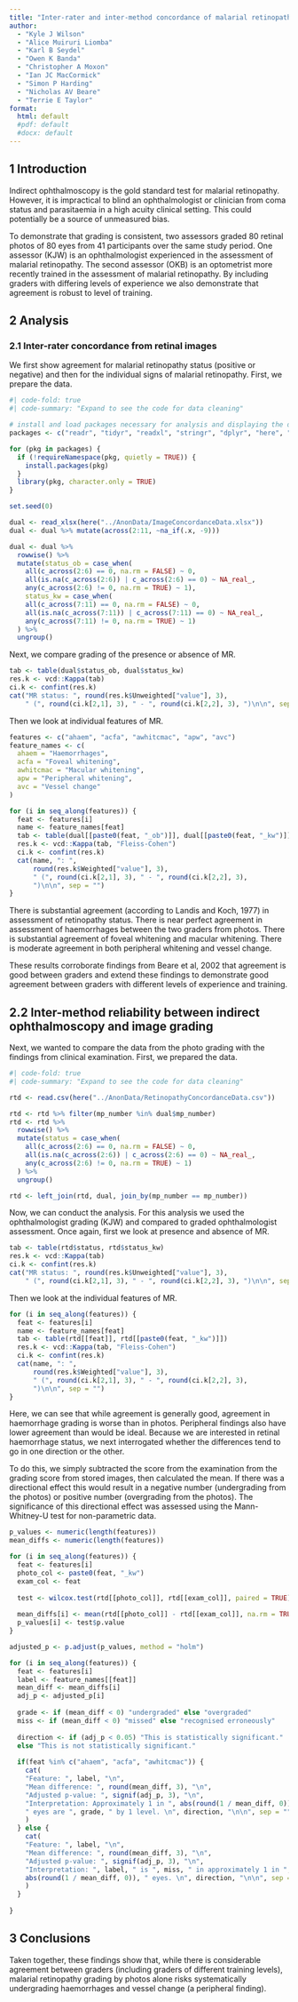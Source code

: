 ```yaml
---
title: "Inter-rater and inter-method concordance of malarial retinopathy grading"
author: 
  - "Kyle J Wilson"
  - "Alice Muiruri Liomba"
  - "Karl B Seydel"
  - "Owen K Banda"
  - "Christopher A Moxon"
  - "Ian JC MacCormick"
  - "Simon P Harding"
  - "Nicholas AV Beare"
  - "Terrie E Taylor"
format:
  html: default
  #pdf: default
  #docx: default
---
```


## 1 Introduction 

Indirect ophthalmoscopy is the gold standard test for malarial retinopathy. However, it is impractical to blind an ophthalmologist or clinician from coma status and parasitaemia in a high acuity clinical setting. This could potentially be a source of unmeasured bias.

To demonstrate that grading is consistent, two assessors graded 80 retinal photos of 80 eyes from 41 participants over the same study period. One assessor (KJW) is an ophthalmologist experienced in the assessment of malarial retinopathy. The second assessor (OKB) is an optometrist more recently trained in the assessment of malarial retinopathy. By including graders with differing levels of experience we also demonstrate that agreement is robust to level of training. 

## 2 Analysis
### 2.1 Inter-rater concordance from retinal images

We first show agreement for malarial retinopathy status (positive or negative) and then for the individual signs of malarial retinopathy. First, we prepare the data.

```r
#| code-fold: true
#| code-summary: "Expand to see the code for data cleaning"

# install and load packages necessary for analysis and displaying the data
packages <- c("readr", "tidyr", "readxl", "stringr", "dplyr", "here", "vcd")

for (pkg in packages) {
  if (!requireNamespace(pkg, quietly = TRUE)) {
    install.packages(pkg)
  }
  library(pkg, character.only = TRUE)
}

set.seed(0)

dual <- read_xlsx(here("../AnonData/ImageConcordanceData.xlsx"))
dual <- dual %>% mutate(across(2:11, ~na_if(.x, -9)))

dual <- dual %>%
  rowwise() %>%
  mutate(status_ob = case_when(
    all(c_across(2:6) == 0, na.rm = FALSE) ~ 0,
    all(is.na(c_across(2:6)) | c_across(2:6) == 0) ~ NA_real_,
    any(c_across(2:6) != 0, na.rm = TRUE) ~ 1),
    status_kw = case_when(
    all(c_across(7:11) == 0, na.rm = FALSE) ~ 0,
    all(is.na(c_across(7:11)) | c_across(7:11) == 0) ~ NA_real_,
    any(c_across(7:11) != 0, na.rm = TRUE) ~ 1)
  ) %>%
  ungroup()
```

Next, we compare grading of the presence or absence of MR.

```r
tab <- table(dual$status_ob, dual$status_kw)
res.k <- vcd::Kappa(tab)
ci.k <- confint(res.k)
cat("MR status: ", round(res.k$Unweighted["value"], 3), 
    " (", round(ci.k[2,1], 3), " - ", round(ci.k[2,2], 3), ")\n\n", sep = "")
```

Then we look at individual features of MR.

```r
features <- c("ahaem", "acfa", "awhitcmac", "apw", "avc")
feature_names <- c(
  ahaem = "Haemorrhages",
  acfa = "Foveal whitening",
  awhitcmac = "Macular whitening",
  apw = "Peripheral whitening",
  avc = "Vessel change"
)

for (i in seq_along(features)) {
  feat <- features[i]
  name <- feature_names[feat]
  tab <- table(dual[[paste0(feat, "_ob")]], dual[[paste0(feat, "_kw")]])
  res.k <- vcd::Kappa(tab, "Fleiss-Cohen")
  ci.k <- confint(res.k)
  cat(name, ": ", 
      round(res.k$Weighted["value"], 3), 
      " (", round(ci.k[2,1], 3), " - ", round(ci.k[2,2], 3), 
      ")\n\n", sep = "")
}
```

There is substantial agreement (according to Landis and Koch, 1977) in assessment of retinopathy status. There is near perfect agreement in assessment of haemorrhages between the two graders from photos. There is substantial agreement of foveal whitening and macular whitening. There is moderate agreement in both peripheral whitening and vessel change.

These results corroborate findings from Beare et al, 2002 that agreement is good between graders and extend these findings to demonstrate good agreement between graders with different levels of experience and training. 

## 2.2 Inter-method reliability between indirect ophthalmoscopy and image grading

Next, we wanted to compare the data from the photo grading with the findings from clinical examination. First, we prepared the data.

```r
#| code-fold: true
#| code-summary: "Expand to see the code for data cleaning"

rtd <- read.csv(here("../AnonData/RetinopathyConcordanceData.csv"))

rtd <- rtd %>% filter(mp_number %in% dual$mp_number)
rtd <- rtd %>%
  rowwise() %>%
  mutate(status = case_when(
    all(c_across(2:6) == 0, na.rm = FALSE) ~ 0,
    all(is.na(c_across(2:6)) | c_across(2:6) == 0) ~ NA_real_,
    any(c_across(2:6) != 0, na.rm = TRUE) ~ 1)
  ) %>%
  ungroup()

rtd <- left_join(rtd, dual, join_by(mp_number == mp_number))
```

Now, we can conduct the analysis. For this analysis we used the ophthalmologist grading (KJW) and compared to graded ophthalmologist assessment. Once again, first we look at presence and absence of MR.

```r
tab <- table(rtd$status, rtd$status_kw)
res.k <- vcd::Kappa(tab)
ci.k <- confint(res.k)
cat("MR status: ", round(res.k$Unweighted["value"], 3), 
    " (", round(ci.k[2,1], 3), " - ", round(ci.k[2,2], 3), ")\n\n", sep = "")
```

Then we look at the individual features of MR. 

```r
for (i in seq_along(features)) {
  feat <- features[i]
  name <- feature_names[feat]
  tab <- table(rtd[[feat]], rtd[[paste0(feat, "_kw")]])
  res.k <- vcd::Kappa(tab, "Fleiss-Cohen")
  ci.k <- confint(res.k)
  cat(name, ": ", 
      round(res.k$Weighted["value"], 3), 
      " (", round(ci.k[2,1], 3), " - ", round(ci.k[2,2], 3), 
      ")\n\n", sep = "")
}
```

Here, we can see that while agreement is generally good, agreement in haemorrhage grading is worse than in photos. Peripheral findings also have lower agreement than would be ideal. Because we are interested in retinal haemorrhage status, we next interrogated whether the differences tend to go in one direction or the other.

To do this, we simply subtracted the score from the examination from the grading score from stored images, then calculated the mean. If there was a directional effect this would result in a negative number (undergrading from the photos) or positive number (overgrading from the photos). The significance of this directional effect was assessed using the Mann-Whitney-U test for non-parametric data.

```r
p_values <- numeric(length(features))
mean_diffs <- numeric(length(features))

for (i in seq_along(features)) {
  feat <- features[i]
  photo_col <- paste0(feat, "_kw")
  exam_col <- feat
  
  test <- wilcox.test(rtd[[photo_col]], rtd[[exam_col]], paired = TRUE)
  
  mean_diffs[i] <- mean(rtd[[photo_col]] - rtd[[exam_col]], na.rm = TRUE)
  p_values[i] <- test$p.value
}

adjusted_p <- p.adjust(p_values, method = "holm")

for (i in seq_along(features)) {
  feat <- features[i]
  label <- feature_names[[feat]]
  mean_diff <- mean_diffs[i]
  adj_p <- adjusted_p[i]
  
  grade <- if (mean_diff < 0) "undergraded" else "overgraded"
  miss <- if (mean_diff < 0) "missed" else "recognised erroneously"
  
  direction <- if (adj_p < 0.05) "This is statistically significant." 
  else "This is not statistically significant."
  
  if(feat %in% c("ahaem", "acfa", "awhitcmac")) {
    cat(
    "Feature: ", label, "\n",
    "Mean difference: ", round(mean_diff, 3), "\n",
    "Adjusted p-value: ", signif(adj_p, 3), "\n",
    "Interpretation: Approximately 1 in ", abs(round(1 / mean_diff, 0)), 
    " eyes are ", grade, " by 1 level. \n", direction, "\n\n", sep = ""
    )
  } else {
    cat(
    "Feature: ", label, "\n",
    "Mean difference: ", round(mean_diff, 3), "\n",
    "Adjusted p-value: ", signif(adj_p, 3), "\n",
    "Interpretation: ", label, " is ", miss, " in approximately 1 in ", 
    abs(round(1 / mean_diff, 0)), " eyes. \n", direction, "\n\n", sep = ""
    )
  }
  
}
```

## 3 Conclusions

Taken together, these findings show that, while there is considerable agreement between graders (including graders of different training levels), malarial retinopathy grading by photos alone risks systematically undergrading haemorrhages and vessel change (a peripheral finding).